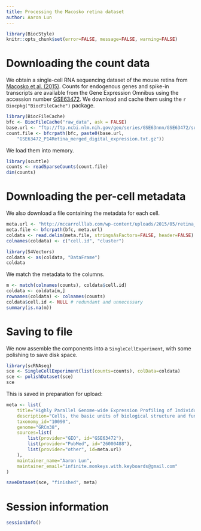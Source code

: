 ```yaml
---
title: Processing the Macosko retina dataset
author: Aaron Lun
---
```


```r
library(BiocStyle)
knitr::opts_chunk$set(error=FALSE, message=FALSE, warning=FALSE)
```

# Downloading the count data

We obtain a single-cell RNA sequencing dataset of the mouse retina from [Macosko et al. (2015)](https://doi.org/10.1016/j.cell.2015.05.002).
Counts for endogenous genes and spike-in transcripts are available from the Gene Expression Omnibus
using the accession number [GSE63472](https://www.ncbi.nlm.nih.gov/geo/query/acc.cgi?acc=GSE63472).
We download and cache them using the `r Biocpkg("BiocFileCache")` package.

```r
library(BiocFileCache)
bfc <- BiocFileCache("raw_data", ask = FALSE)
base.url <- "ftp://ftp.ncbi.nlm.nih.gov/geo/series/GSE63nnn/GSE63472/suppl/"
count.file <- bfcrpath(bfc, paste0(base.url,
    "GSE63472_P14Retina_merged_digital_expression.txt.gz"))
```

We load them into memory.

```r
library(scuttle)
counts <- readSparseCounts(count.file)
dim(counts)
```

# Downloading the per-cell metadata

We also download a file containing the metadata for each cell.

```r
meta.url <- "http://mccarrolllab.com/wp-content/uploads/2015/05/retina_clusteridentities.txt"
meta.file <- bfcrpath(bfc, meta.url)
coldata <- read.delim(meta.file, stringsAsFactors=FALSE, header=FALSE)
colnames(coldata) <- c("cell.id", "cluster")

library(S4Vectors)
coldata <- as(coldata, "DataFrame")
coldata
```

We match the metadata to the columns.

```r
m <- match(colnames(counts), coldata$cell.id)
coldata <- coldata[m,]
rownames(coldata) <- colnames(counts)
coldata$cell.id <- NULL # redundant and unnecessary
summary(is.na(m))
```

# Saving to file 

We now assemble the components into a `SingleCellExperiment`, with some polishing to save disk space.

```r
library(scRNAseq)
sce <- SingleCellExperiment(list(counts=counts), colData=coldata)
sce <- polishDataset(sce)
sce
```

This is saved in preparation for upload:

```r
meta <- list(
    title="Highly Parallel Genome-wide Expression Profiling of Individual Cells Using Nanoliter Droplets",
    description="Cells, the basic units of biological structure and function, vary broadly in type and state. Single-cell genomics can characterize cell identity and function, but limitations of ease and scale have prevented its broad application. Here we describe Drop-seq, a strategy for quickly profiling thousands of individual cells by separating them into nanoliter-sized aqueous droplets, associating a different barcode with each cell's RNAs, and sequencing them all together. Drop-seq analyzes mRNA transcripts from thousands of individual cells simultaneously while remembering transcripts' cell of origin. We analyzed transcriptomes from 44,808 mouse retinal cells and identified 39 transcriptionally distinct cell populations, creating a molecular atlas of gene expression for known retinal cell classes and novel candidate cell subtypes. Drop-seq will accelerate biological discovery by enabling routine transcriptional profiling at single-cell resolution.",
    taxonomy_id="10090",
    genome="GRCm38",
    sources=list(
        list(provider="GEO", id="GSE63472"),
        list(provider="PubMed", id="26000488"),
        list(provider="other", id=meta.url)
    ),
    maintainer_name="Aaron Lun",
    maintainer_email="infinite.monkeys.with.keyboards@gmail.com"
)

saveDataset(sce, "finished", meta)
```

# Session information {-}

```r
sessionInfo()
```
